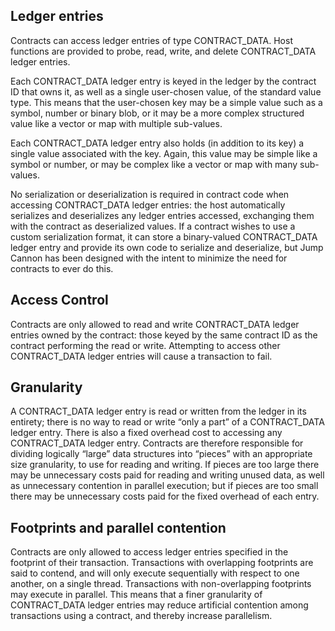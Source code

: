 ## Ledger entries
Contracts can access ledger entries of type CONTRACT_DATA. Host functions are provided to probe, read, write, and delete CONTRACT_DATA ledger entries.

Each CONTRACT_DATA ledger entry is keyed in the ledger by the contract ID that owns it, as well as a single user-chosen value, of the standard value type. This means that the user-chosen key may be a simple value such as a symbol, number or binary blob, or it may be a more complex structured value like a vector or map with multiple sub-values.

Each CONTRACT_DATA ledger entry also holds (in addition to its key) a single value associated with the key. Again, this value may be simple like a symbol or number, or may be complex like a vector or map with many sub-values.

No serialization or deserialization is required in contract code when accessing CONTRACT_DATA ledger entries: the host automatically serializes and deserializes any ledger entries accessed, exchanging them with the contract as deserialized values. If a contract wishes to use a custom serialization format, it can store a binary-valued CONTRACT_DATA ledger entry and provide its own code to serialize and deserialize, but Jump Cannon has been designed with the intent to minimize the need for contracts to ever do this.

## Access Control
Contracts are only allowed to read and write CONTRACT_DATA ledger entries owned by the contract: those keyed by the same contract ID as the contract performing the read or write. Attempting to access other CONTRACT_DATA ledger entries will cause a transaction to fail.

## Granularity
A CONTRACT_DATA ledger entry is read or written from the ledger in its entirety; there is no way to read or write “only a part” of a CONTRACT_DATA ledger entry. There is also a fixed overhead cost to accessing any CONTRACT_DATA ledger entry. Contracts are therefore responsible for dividing logically “large” data structures into “pieces” with an appropriate size granularity, to use for reading and writing. If pieces are too large there may be unnecessary costs paid for reading and writing unused data, as well as unnecessary contention in parallel execution; but if pieces are too small there may be unnecessary costs paid for the fixed overhead of each entry.

## Footprints and parallel contention
Contracts are only allowed to access ledger entries specified in the footprint of their transaction. Transactions with overlapping footprints are said to contend, and will only execute sequentially with respect to one another, on a single thread. Transactions with non-overlapping footprints may execute in parallel. This means that a finer granularity of CONTRACT_DATA ledger entries may reduce artificial contention among transactions using a contract, and thereby increase parallelism.
